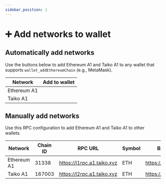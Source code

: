 ```yaml
---
sidebar_position: 1
---
```



# ➕ Add networks to wallet

## Automatically add networks

Use the buttons below to add Ethereum A1 and Taiko A1 to any wallet that supports `wallet_addEthereumChain` (e.g., MetaMask).

| Network     | Add to wallet                                                      |
| ----------- | ------------------------------------------------------------------ |
| Ethereum A1 | <AddEthereumChainButton buttonText="Add to wallet ☝" chain="l1"/> |
| Taiko A1    | <AddEthereumChainButton buttonText="Add to wallet ✌" chain="l2"/> |

## Manually add networks

Use this RPC configuration to add Ethereum A1 and Taiko A1 to other wallets.

| Network     | Chain ID | RPC URL                    | Symbol | Block Explorer URL              |
| ----------- | -------- | -------------------------- | ------ | ------------------------------- |
| Ethereum A1 | 31338    | https://l1rpc.a1.taiko.xyz | ETH    | https://l1explorer.a1.taiko.xyz |
| Taiko A1    | 167003   | https://l2rpc.a1.taiko.xyz | ETH    | https://l2explorer.a1.taiko.xyz |
